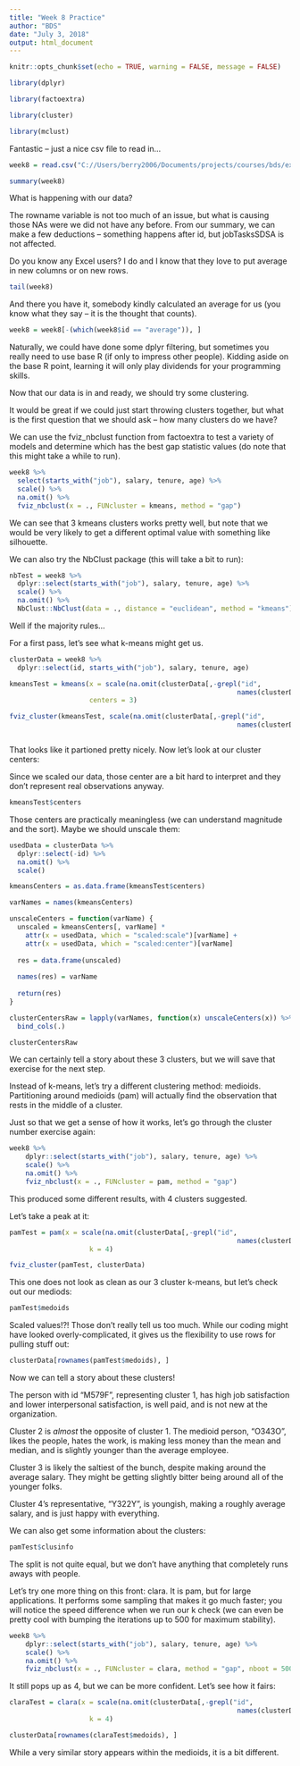 ```yaml
---
title: "Week 8 Practice"
author: "BDS"
date: "July 3, 2018"
output: html_document
---
```


```r
knitr::opts_chunk$set(echo = TRUE, warning = FALSE, message = FALSE)
```

```r
library(dplyr)

library(factoextra)

library(cluster)

library(mclust)
```


Fantastic -- just a nice csv file to read in...

```r
week8 = read.csv("C://Users/berry2006/Documents/projects/courses/bds/exerciseData/week08.csv")

summary(week8)
```

What is happening with our data?

The rowname variable is not too much of an issue, but what is causing those NAs were we did not have any before. From our summary, we can make a few deductions -- something happens after id, but jobTasksSDSA is not affected.

Do you know any Excel users? I do and I know that they love to put average in new columns or on new rows.

```r
tail(week8)
```

And there you have it, somebody kindly calculated an average for us (you know what they say -- it is the thought that counts).

```r
week8 = week8[-(which(week8$id == "average")), ]
```

Naturally, we could have done some dplyr filtering, but sometimes you really need to use base R (if only to impress other people). Kidding aside on the base R point, learning it will only play dividends for your programming skills.

Now that our data is in and ready, we should try some clustering.

It would be great if we could just start throwing clusters together, but what is the first question that we should ask -- how many clusters do we have? 

We can use the fviz_nbclust function from factoextra to test a variety of models and determine which has the best gap statistic values (do note that this might take a while to run).

```r
week8 %>% 
  select(starts_with("job"), salary, tenure, age) %>% 
  scale() %>% 
  na.omit() %>% 
  fviz_nbclust(x = ., FUNcluster = kmeans, method = "gap")
```

We can see that 3 kmeans clusters works pretty well, but note that we would be very likely to get a different optimal value with something like silhouette.

We can also try the NbClust package (this will take a bit to run):

```r
nbTest = week8 %>% 
  dplyr::select(starts_with("job"), salary, tenure, age) %>% 
  scale() %>% 
  na.omit() %>% 
  NbClust::NbClust(data = ., distance = "euclidean", method = "kmeans")
```

Well if the majority rules...


For a first pass, let's see what k-means might get us. 

```r
clusterData = week8 %>% 
  dplyr::select(id, starts_with("job"), salary, tenure, age)

kmeansTest = kmeans(x = scale(na.omit(clusterData[,-grepl("id", 
                                                         names(clusterData))])), 
                    centers = 3)

fviz_cluster(kmeansTest, scale(na.omit(clusterData[,-grepl("id", 
                                                         names(clusterData))])))



```

That looks like it partioned pretty nicely. Now let's look at our cluster centers:

Since we scaled our data, those center are a bit hard to interpret and they don't represent real observations anyway.

```r
kmeansTest$centers
```

Those centers are practically meaningless (we can understand magnitude and the sort). Maybe we should unscale them:

```r
usedData = clusterData %>% 
  dplyr::select(-id) %>% 
  na.omit() %>% 
  scale()

kmeansCenters = as.data.frame(kmeansTest$centers)

varNames = names(kmeansCenters)

unscaleCenters = function(varName) {
  unscaled = kmeansCenters[, varName] * 
    attr(x = usedData, which = "scaled:scale")[varName] + 
    attr(x = usedData, which = "scaled:center")[varName]  
  
  res = data.frame(unscaled)
  
  names(res) = varName
  
  return(res)
}

clusterCentersRaw = lapply(varNames, function(x) unscaleCenters(x)) %>% 
  bind_cols(.)

clusterCentersRaw
```

We can certainly tell a story about these 3 clusters, but we will save that exercise for the next step.


Instead of k-means, let's try a different clustering method: medioids. Partitioning around medioids (pam) will actually find the observation that rests in the middle of a cluster. 

Just so that we get a sense of how it works, let's go through the cluster number exercise again:

```r
week8 %>% 
    dplyr::select(starts_with("job"), salary, tenure, age) %>% 
    scale() %>% 
    na.omit() %>% 
    fviz_nbclust(x = ., FUNcluster = pam, method = "gap")
```

This produced some different results, with 4 clusters suggested. 

Let's take a peak at it:

```r
pamTest = pam(x = scale(na.omit(clusterData[,-grepl("id", 
                                                         names(clusterData))])), 
                    k = 4)

fviz_cluster(pamTest, clusterData)

```

This one does not look as clean as our 3 cluster k-means, but let's check out our mediods:

```r
pamTest$medoids
```

Scaled values!?! Those don't really tell us too much. While our coding might have looked overly-complicated, it gives us the flexibility to use rows for pulling stuff out:

```r
clusterData[rownames(pamTest$medoids), ]
```

Now we can tell a story about these clusters! 

The person with id "M579F", representing cluster 1, has high job satisfaction and lower interpersonal satisfaction, is well paid, and is not new at the organization.

Cluster 2 is *almost* the opposite of cluster 1. The medioid person, "O343O", likes the people, hates the work, is making less money than the mean and median, and is slightly younger than the average employee.

Cluster 3 is likely the saltiest of the bunch, despite making around the average salary. They might be getting slightly bitter being around all of the younger folks.

Cluster 4's representative, "Y322Y", is youngish, making a roughly average salary, and is just happy with everything. 

We can also get some information about the clusters:

```r
pamTest$clusinfo
```

The split is not quite equal, but we don't have anything that completely runs aways with people.

Let's try one more thing on this front: clara. It is pam, but for large applications. It performs some sampling that makes it go much faster; you will notice the speed difference when we run our k check (we can even be pretty cool with bumping the iterations up to 500 for maximum stability).

```r
week8 %>% 
    dplyr::select(starts_with("job"), salary, tenure, age) %>% 
    scale() %>% 
    na.omit() %>% 
    fviz_nbclust(x = ., FUNcluster = clara, method = "gap", nboot = 500)
```

It still pops up as 4, but we can be more confident. Let's see how it fairs:

```r
claraTest = clara(x = scale(na.omit(clusterData[,-grepl("id", 
                                                         names(clusterData))])), 
                    k = 4)
```

```r
clusterData[rownames(claraTest$medoids), ]
```

While a very similar story appears within the medioids, it is a bit different.

